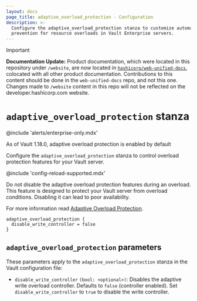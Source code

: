 ```yaml
---
layout: docs
page_title: adaptive_overload_protection - Configuration
description: >-
  Configure the adaptive_overload_protection stanza to customize automatic
  prevention for resource overloads in Vault Enterprise servers.
---
```


> [!IMPORTANT]  
> **Documentation Update:** Product documentation, which were located in this repository under `/website`, are now located in [`hashicorp/web-unified-docs`](https://github.com/hashicorp/web-unified-docs), colocated with all other product documentation. Contributions to this content should be done in the `web-unified-docs` repo, and not this one. Changes made to `/website` content in this repo will not be reflected on the developer.hashicorp.com website.

# `adaptive_overload_protection` stanza

@include 'alerts/enterprise-only.mdx'

<Note title="Enabled by default">
  As of Vault 1.18.0, adaptive overload protection is enabled by default
</Note>

Configure the `adaptive_overload_protection` stanza to control overload
protection features for your Vault server.

@include 'config-reload-supported.mdx'

<Warning title="Do not disable during overload">

Do not disable the adaptive overload protection features during an overload.
This feature is designed to protect your Vault server from overload conditions.
Disabling it can lead to poor availability.

</Warning>

For more information read [Adaptive Overload
Protection](/vault/docs/concepts/adaptive-overload-protection).


```hcl
adaptive_overload_protection {
  disable_write_controller = false
}
```

## `adaptive_overload_protection` parameters

These parameters apply to the `adaptive_overload_protection` stanza in the Vault
configuration file:

- `disable_write_controller` `(bool: <optional>)`: Disables the adaptive write
  overload controller. Defaults to `false` (controller enabled). Set
  `disable_write_controller` to `true` to disable the write controller.
